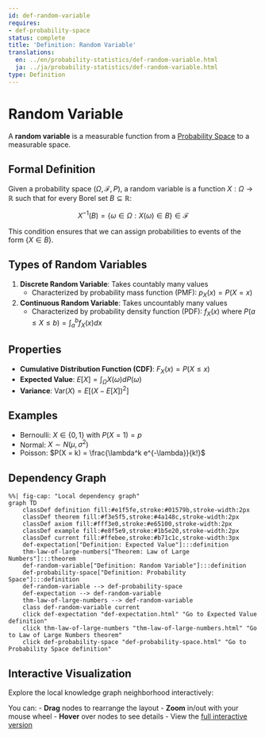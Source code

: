 ```yaml
---
id: def-random-variable
requires:
- def-probability-space
status: complete
title: 'Definition: Random Variable'
translations:
  en: ../en/probability-statistics/def-random-variable.html
  ja: ../ja/probability-statistics/def-random-variable.html
type: Definition
---
```


# Random Variable {#def-random-variable}

A **random variable** is a measurable function from a [Probability Space](def-probability-space.qmd) to a measurable space.

## Formal Definition

Given a probability space $(\Omega, \mathcal{F}, P)$, a random variable is a function $X: \Omega \to \mathbb{R}$ such that for every Borel set $B \subseteq \mathbb{R}$:

$$X^{-1}(B) = \{\omega \in \Omega : X(\omega) \in B\} \in \mathcal{F}$$

This condition ensures that we can assign probabilities to events of the form $\{X \in B\}$.

## Types of Random Variables

1. **Discrete Random Variable**: Takes countably many values
   - Characterized by probability mass function (PMF): $p_X(x) = P(X = x)$

2. **Continuous Random Variable**: Takes uncountably many values
   - Characterized by probability density function (PDF): $f_X(x)$ where $P(a \leq X \leq b) = \int_a^b f_X(x) dx$

## Properties

- **Cumulative Distribution Function (CDF)**: $F_X(x) = P(X \leq x)$
- **Expected Value**: $E[X] = \int_{\Omega} X(\omega) dP(\omega)$
- **Variance**: $\text{Var}(X) = E[(X - E[X])^2]$

## Examples

- Bernoulli: $X \in \{0, 1\}$ with $P(X = 1) = p$
- Normal: $X \sim N(\mu, \sigma^2)$
- Poisson: $P(X = k) = \frac{\lambda^k e^{-\lambda}}{k!}$

## Dependency Graph

```mermaid
%%| fig-cap: "Local dependency graph"
graph TD
    classDef definition fill:#e1f5fe,stroke:#01579b,stroke-width:2px
    classDef theorem fill:#f3e5f5,stroke:#4a148c,stroke-width:2px
    classDef axiom fill:#fff3e0,stroke:#e65100,stroke-width:2px
    classDef example fill:#e8f5e9,stroke:#1b5e20,stroke-width:2px
    classDef current fill:#ffebee,stroke:#b71c1c,stroke-width:3px
    def-expectation["Definition: Expected Value"]:::definition
    thm-law-of-large-numbers["Theorem: Law of Large Numbers"]:::theorem
    def-random-variable["Definition: Random Variable"]:::definition
    def-probability-space["Definition: Probability Space"]:::definition
    def-random-variable --> def-probability-space
    def-expectation --> def-random-variable
    thm-law-of-large-numbers --> def-random-variable
    class def-random-variable current
    click def-expectation "def-expectation.html" "Go to Expected Value definition"
    click thm-law-of-large-numbers "thm-law-of-large-numbers.html" "Go to Law of Large Numbers theorem"
    click def-probability-space "def-probability-space.html" "Go to Probability Space definition"
```

## Interactive Visualization

Explore the local knowledge graph neighborhood interactively:

::: {.graph-viz data-id="def-random-variable" data-width="700" data-height="500"}
:::

You can:
- **Drag** nodes to rearrange the layout
- **Zoom** in/out with your mouse wheel
- **Hover** over nodes to see details
- View the [full interactive version](../../output/interactive/def-random-variable.html){target="_blank"}
